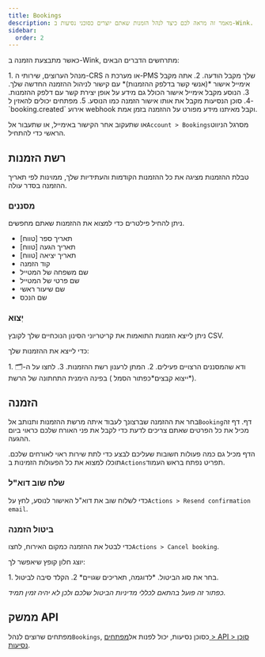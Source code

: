 ```yaml
---
title: Bookings
description: מאמר זה מראה לכם כיצד לנהל הזמנות שאתם יוצרים כסוכני נסיעות ב-Wink.
sidebar:
  order: 2
---
```


כאשר מתבצעת הזמנה ב-Wink, מתרחשים הדברים הבאים:

<Steps>
  1. מנהל הערוצים, שירותי ה-CRS או מערכת ה-PMS שלך מקבל הודעה.
  2. אתה מקבל אימייל אישור *(אנשי קשר בדלפק ההזמנות)* עם קישור לניהול ההזמנה החדשה שלך.
  3. הנוסע מקבל אימייל אישור הכולל גם מידע על אופן יצירת קשר עם דלפק ההזמנות.
  4. סוכן הנסיעות מקבל את אותו אישור הזמנה כמו הנוסע.
  5. מפתחים יכולים להאזין ל- `booking.created` אירוע webhook וקבל מאיתנו מידע מפורט על ההזמנה בזמן אמת.
</Steps>


או שתעקוב אחר הקישור באימייל, או שתעבור אל`Account > Bookings`מסרגל הניווט הראשי כדי להתחיל.

## רשת הזמנות

טבלת ההזמנות מציגה את כל ההזמנות הקודמות והעתידיות שלך, ממוינות לפי תאריך ההזמנה בסדר עולה.

### מסננים

ניתן להחיל פילטרים כדי למצוא את ההזמנות שאתם מחפשים.

* תאריך ספר \[טווח]
* תאריך הגעה \[טווח]
* תאריך יציאה \[טווח]
* קוד הזמנה
* שם משפחה של המטייל
* שם פרטי של המטייל
* שם שיעור ראשי
* שם הנכס

### יְצוּא

ניתן לייצא הזמנות התואמות את קריטריוני הסינון הנוכחיים שלך לקובץ CSV.

כדי לייצא את ההזמנות שלך:

<Steps>
  1. ודא שהמסננים הרצויים פעילים.
  2. המתן לרענון רשת ההזמנות.
  3. לחצו על ה-🗂️ (*ייצוא קבצים*כפתור הסמל ) בפינה הימנית התחתונה של הרשת.
</Steps>


## הזמנה

בחר את ההזמנה שברצונך לעבוד איתה מרשת ההזמנות ותנותב אל`Booking`דף. דף זה מכיל את כל הפרטים שאתם צריכים לדעת כדי לקבל את פני האורח שלכם כראוי ביום ההגעה.

הדף מכיל גם כמה פעולות חשובות שעליכם לבצע כדי לתת שירות ראוי לאורחים שלכם. תוכלו למצוא את כל הפעולות הזמינות ב`Actions`תפריט נפתח בראש העמוד.

### שלח שוב דוא"ל

כדי לשלוח שוב את דוא"ל האישור לנוסע, לחץ על`Actions > Resend confirmation email`.

### ביטול הזמנה

כדי לבטל את ההזמנה כמקום האירוח, לחצו`Actions > Cancel booking`.

יוצג חלון קופץ שיאפשר לך:

<Steps>
  1. בחר את סוג הביטול. *לדוגמה, תאריכים שגויים*
  2. הקלד סיבה לביטול.
</Steps>


*כפתור זה פועל בהתאם לכללי מדיניות הביטול שלכם ולכן לא יהיה זמין תמיד.*

## ממשק API

מפתחים שרוצים לנהל`Bookings`, כסוכן נסיעות, יכול לפנות אל[מפתחים > API > סוכן נסיעות](/developers/apis/#travel-agent-api).

